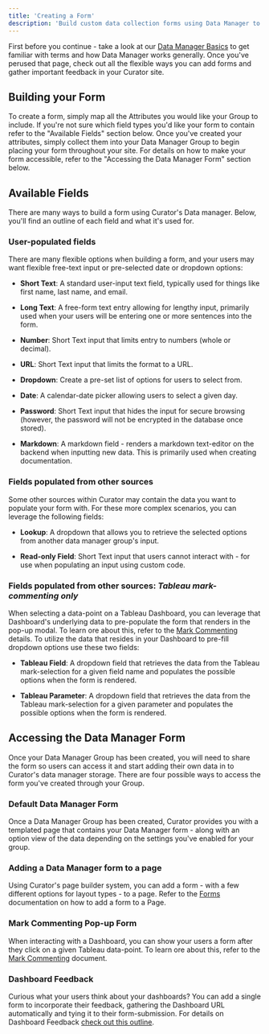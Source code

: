 ```yaml
---
title: 'Creating a Form'
description: 'Build custom data collection forms using Data Manager to gather structured information from users.'
---
```


First before you continue - take a look at our [Data Manager Basics](https://curator.interworks.com/page/kb/embedding-using-analyticsdata-manager/data-manager-basics/1253)
to get familiar with terms and how Data Manager works generally.  Once you've perused that page, check out all the
flexible ways you can add forms and gather important feedback in your Curator site.

## Building your Form

To create a form, simply map all the Attributes you would like your Group to include.  If you're not sure which field
types you'd like your form to contain refer to the "Available Fields" section below.  Once you've created your
attributes, simply collect them into your Data Manager Group to begin placing your form throughout your site.  For
details on how to make your form accessible, refer to the "Accessing the Data Manager Form" section below.

## Available Fields

There are many ways to build a form using Curator's Data manager. Below, you'll find an outline of each field and what
it's used for.

### User-populated fields

There are many flexible options when building a form, and your users may want flexible free-text input or pre-selected
date or dropdown options:

- **Short Text**: A standard user-input text field, typically used for things like first name, last name, and email.

- **Long Text**: A free-form text entry allowing for lengthy input, primarily used when your users will be entering
one or more sentences into the form.

- **Number**: Short Text input that limits entry to numbers (whole or decimal).

- **URL**: Short Text input that limits the format to a URL.

- **Dropdown**: Create a pre-set list of options for users to select from.

- **Date**: A calendar-date picker allowing users to select a given day.

- **Password**: Short Text input that hides the input for secure browsing (however, the password will not be encrypted
in the database once stored).

- **Markdown**: A markdown field - renders a markdown text-editor on the backend when inputting new data.  This is
primarily used when creating documentation.

### Fields populated from other sources

Some other sources within Curator may contain the data you want to populate your form with.  For these
more complex scenarios, you can leverage the following fields:

- **Lookup**: A dropdown that allows you to retrieve the selected options from another data manager group's input.

- **Read-only Field**: Short Text input that users cannot interact with - for use when populating an input using custom
code.

### Fields populated from other sources: *Tableau mark-commenting only*

When selecting a data-point on a Tableau Dashboard, you can leverage that Dashboard's underlying data to pre-populate the
form that renders in the pop-up modal.  To learn ore about this, refer to the
[Mark Commenting](https://curator.interworks.com/page/kb/embedding-using-analyticsdata-manager/mark-commenting/1068)
details.  To utilize the data that resides in your Dashboard to pre-fill dropdown options use these two fields:

- **Tableau Field**: A dropdown field that retrieves the data from the Tableau mark-selection for a given field name and
populates the possible options when the form is rendered.

- **Tableau Parameter**: A dropdown field that retrieves the data from the Tableau mark-selection for a given parameter
and populates the possible options when the form is rendered.

## Accessing the Data Manager Form

Once your Data Manager Group has been created, you will need to share the form so users can access it and start adding
their own data in to Curator's data manager storage.  There are four possible ways to access the form you've created
through your Group.

### Default Data Manager Form

Once a Data Manager Group has been created, Curator provides you with a templated page that contains your Data Manager
form - along with an option view of the data depending on the settings you've enabled for your group.

### Adding a Data Manager form to a page

Using Curator's page builder system, you can add a form - with a few different options for layout types - to a page.
Refer to the [Forms](https://curator.interworks.com/page/kb/documentationpages/forms/1446) documentation on how to
add a form to a Page.

### Mark Commenting Pop-up Form

When interacting with a Dashboard, you can show your users a form after they click on a given Tableau data-point.
To learn ore about this, refer to the
[Mark Commenting](https://curator.interworks.com/page/kb/embedding-using-analyticsdata-manager/mark-commenting/1068)
document.

### Dashboard Feedback

Curious what your users think about your dashboards?  You can add a single form to incorporate their feedback, gathering
the Dashboard URL automatically and tying it to their form-submission.  For details on Dashboard Feedback
[check out this outline](https://curator.interworks.com/page/kb/embedding-using-analyticsdata-manager/dashboard-feedback/3963).
